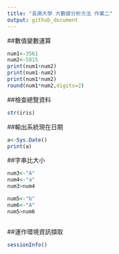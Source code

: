 ```yaml
---
title: "長庚大學 大數據分析方法 作業二"
output: github_document
---
```



##數值變數運算
```r
num1<-3561
num2<-5815
print(num1+num2)
print(num1-num2)
print(num1*num2)
round(num1*num2,digits=2)

```

##檢查總覽資料
```r
str(iris)
```

##輸出系統現在日期
```r
a<-Sys.Date()
print(a)
```

##字串比大小
```r
num3<-"A"
num4<-"a"
num3>num4

num5<-"b"
num6<-"A"
num5>num6



```

##運作環境資訊擷取
```r
sessionInfo()
```



